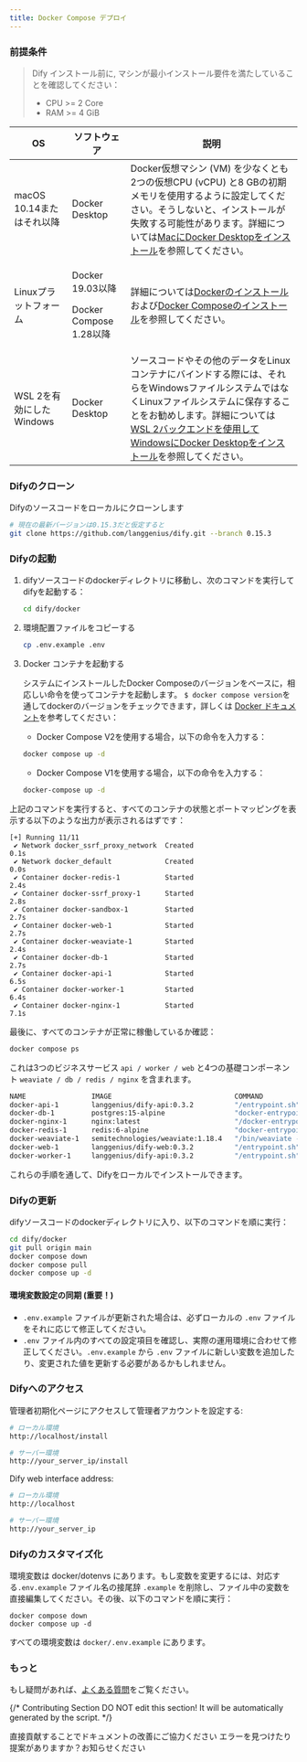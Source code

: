 ```yaml
---
title: Docker Compose デプロイ
---
```



### 前提条件

> Dify インストール前に, マシンが最小インストール要件を満たしていることを確認してください：
>
> * CPU >= 2 Core
> * RAM >= 4 GiB

<table>
  <thead>
    <tr>
      <th>OS</th>
      <th>ソフトウェア</th>
      <th>説明</th>
    </tr>
  </thead>
  <tbody>
    <tr>
      <td>macOS 10.14またはそれ以降</td>
      <td>Docker Desktop</td>
      <td>Docker仮想マシン (VM) を少なくとも2つの仮想CPU (vCPU) と8 GBの初期メモリを使用するように設定してください。そうしないと、インストールが失敗する可能性があります。詳細については<a href="https://docs.docker.com/desktop/mac/install/">MacにDocker Desktopをインストール</a>を参照してください。</td>
    </tr>
    <tr>
      <td>Linuxプラットフォーム</td>
      <td>
        <p>Docker 19.03以降</p>
        <p>Docker Compose 1.28以降</p>
      </td>
      <td>詳細については<a href="https://docs.docker.com/engine/install/">Dockerのインストール</a>および<a href="https://docs.docker.com/compose/install/">Docker Composeのインストール</a>を参照してください。</td>
    </tr>
    <tr>
      <td>WSL 2を有効にしたWindows</td>
      <td>
        <p>Docker Desktop</p>
        <p></p>
      </td>
      <td>ソースコードやその他のデータをLinuxコンテナにバインドする際には、それらをWindowsファイルシステムではなくLinuxファイルシステムに保存することをお勧めします。詳細については<a href="https://docs.docker.com/desktop/windows/install/#wsl-2-backend">WSL 2バックエンドを使用してWindowsにDocker Desktopをインストール</a>を参照してください。</td>
    </tr>
  </tbody>
</table>

### Difyのクローン

Difyのソースコードをローカルにクローンします

```bash
# 現在の最新バージョンは0.15.3だと仮定すると
git clone https://github.com/langgenius/dify.git --branch 0.15.3
```

### Difyの起動

1.  difyソースコードのdockerディレクトリに移動し、次のコマンドを実行してdifyを起動する：

    ```bash
    cd dify/docker
    ```
2.  環境配置ファイルをコピーする

    ```bash
    cp .env.example .env
    ```
3.  Docker コンテナを起動する

    システムにインストールしたDocker Composeのバージョンをベースに，相応しい命令を使ってコンテナを起動します。 `$ docker compose version`を通してdockerのバージョンをチェックできます，詳しくは [Docker ドキュメント](https://docs.docker.com/compose/#compose-v2-and-the-new-docker-compose-command)を参考してください：

    * Docker Compose V2を使用する場合，以下の命令を入力する：

    ```bash
    docker compose up -d
    ```

    * Docker Compose V1を使用する場合，以下の命令を入力する：

    ```bash
    docker-compose up -d
    ```

上記のコマンドを実行すると、すべてのコンテナの状態とポートマッピングを表示する以下のような出力が表示されるはずです：

```Shell
[+] Running 11/11
 ✔ Network docker_ssrf_proxy_network  Created                                                                 0.1s 
 ✔ Network docker_default             Created                                                                 0.0s 
 ✔ Container docker-redis-1           Started                                                                 2.4s 
 ✔ Container docker-ssrf_proxy-1      Started                                                                 2.8s 
 ✔ Container docker-sandbox-1         Started                                                                 2.7s 
 ✔ Container docker-web-1             Started                                                                 2.7s 
 ✔ Container docker-weaviate-1        Started                                                                 2.4s 
 ✔ Container docker-db-1              Started                                                                 2.7s 
 ✔ Container docker-api-1             Started                                                                 6.5s 
 ✔ Container docker-worker-1          Started                                                                 6.4s 
 ✔ Container docker-nginx-1           Started                                                                 7.1s
```

最後に、すべてのコンテナが正常に稼働しているか確認：

```bash
docker compose ps
```

これは3つのビジネスサービス `api / worker / web` と4つの基礎コンポーネント `weaviate / db / redis / nginx` を含まれます。

```bash
NAME                IMAGE                              COMMAND                  SERVICE             CREATED             STATUS              PORTS
docker-api-1        langgenius/dify-api:0.3.2          "/entrypoint.sh"         api                 4 seconds ago       Up 2 seconds        80/tcp, 5001/tcp
docker-db-1         postgres:15-alpine                 "docker-entrypoint.s…"   db                  4 seconds ago       Up 2 seconds        0.0.0.0:5432->5432/tcp
docker-nginx-1      nginx:latest                       "/docker-entrypoint.…"   nginx               4 seconds ago       Up 2 seconds        0.0.0.0:80->80/tcp
docker-redis-1      redis:6-alpine                     "docker-entrypoint.s…"   redis               4 seconds ago       Up 3 seconds        6379/tcp
docker-weaviate-1   semitechnologies/weaviate:1.18.4   "/bin/weaviate --hos…"   weaviate            4 seconds ago       Up 3 seconds        
docker-web-1        langgenius/dify-web:0.3.2          "/entrypoint.sh"         web                 4 seconds ago       Up 3 seconds        80/tcp, 3000/tcp
docker-worker-1     langgenius/dify-api:0.3.2          "/entrypoint.sh"         worker              4 seconds ago       Up 2 seconds        80/tcp, 5001/tcp
```

これらの手順を通して、Difyをローカルでインストールできます。

### Difyの更新

difyソースコードのdockerディレクトリに入り、以下のコマンドを順に実行：

```bash
cd dify/docker
git pull origin main
docker compose down
docker compose pull
docker compose up -d
```

#### 環境変数設定の同期 (重要！)

* `.env.example` ファイルが更新された場合は、必ずローカルの `.env` ファイルをそれに応じて修正してください。
* `.env` ファイル内のすべての設定項目を確認し、実際の運用環境に合わせて修正してください。`.env.example` から `.env` ファイルに新しい変数を追加したり、変更された値を更新する必要があるかもしれません。

### Difyへのアクセス

管理者初期化ページにアクセスして管理者アカウントを設定する:

```bash
# ローカル環境
http://localhost/install

# サーバー環境
http://your_server_ip/install
```

Dify web interface address:

```bash
# ローカル環境
http://localhost

# サーバー環境
http://your_server_ip
```

### Difyのカスタマイズ化

環境変数は docker/dotenvs にあります。もし変数を変更するには、対応する`.env.example` ファイル名の接尾辞 `.example` を削除し、ファイル中の変数を直接編集してください。その後、以下のコマンドを順に実行：

```
docker compose down
docker compose up -d
```

すべての環境変数は `docker/.env.example` にあります。

### もっと

もし疑問があれば、[よくある質問](/ja-jp/getting-started/install-self-hosted/faq)をご覧ください。

{/*
Contributing Section
DO NOT edit this section!
It will be automatically generated by the script.
*/}

<CardGroup cols="2">
    <Card
        title="このページを編集する"
        icon="pen-to-square"
        href="https://github.com/langgenius/dify-docs/edit/main/ja-jp/getting-started/install-self-hosted/docker-compose.mdx"
    >
        直接貢献することでドキュメントの改善にご協力ください
    </Card>
    <Card
        title="問題を報告する"
        icon="github"
        href="https://github.com/langgenius/dify-docs/issues/new?title=ドキュメントの問題%3A%20r-comp&body=%23%23%20問題の説明%0A%3C%21--%20発見した問題について簡単に説明してください%20--%3E%0A%0A%23%23%20ページリンク%0Ahttps%3A%2F%2Fgithub.com%2Flanggenius%2Fdify-docs%2Fblob%2Fmain%2Fja-jp/getting-started/install-self-hosted%2Fdocker-compose.mdx%0A%0A%23%23%20提案される変更%0A%3C%21--%20特定の変更案がある場合は、ここで説明してください%20--%3E%0A%0A%3C%21--%20ドキュメントの品質向上にご協力いただきありがとうございます！%20--%3E"
    >
        エラーを見つけたり提案がありますか？お知らせください
    </Card>
</CardGroup>
